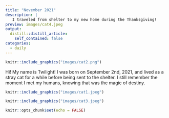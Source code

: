 ```yaml
---
title: "November 2021"
description: |
   I traveled from shelter to my new home during the Thanksgiving!
preview: images/cat4.jpeg
output:
  distill::distill_article:
    self_contained: false
categories:
  - daily
---
```


:::float-image

```r
knitr::include_graphics("images/cat2.png")
```

Hi! My name is Twilight! I was born on September 2nd, 2021, and lived as a stray cat for a while before being sent to the shelter. I still remember the moment I met my humans, knowing that was the magic of destiny. 
:::


```r
knitr::include_graphics("images/cat1.jpeg")
```
```r
knitr::include_graphics("images/cat3.jpeg")
```

```r
knitr::opts_chunk$set(echo = FALSE)
```




